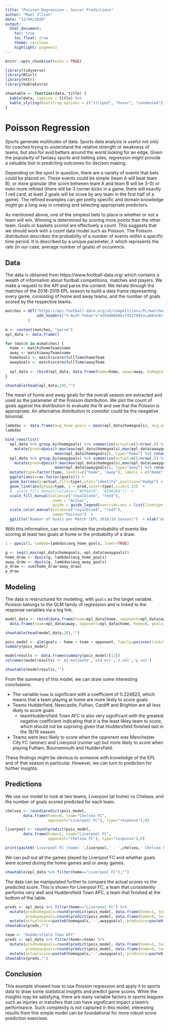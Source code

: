 ```yaml
---
title: "Poisson Regression - Soccer Predictions"
author: "Mael Illien"
date: "12/09/2020"
output:
  html_document:
    toc: true
    toc_float: true
    theme: cerulean
    highlight: pygments
---
```


```r
knitr::opts_chunk$set(echo = TRUE)
```

```r
library(tidyverse)
library(RCurl)
library(httr)
library(kableExtra)

showtable <- function(data, title) {
  kable(data, caption = title) %>%
  kable_styling(bootstrap_options = c("striped", "hover", "condensed"))
}
```

# Poisson Regression

Sports generate multitudes of data. Sports data analysis is useful not only for coaches trying to understand the relative strength or weakness of teams, but also for avid betters around the world looking for an edge. Given the popularity of fantasy sports and betting sites, regression might provide a valuable tool in predicting outcomes for decison making.

Depending on the sport in question, there are a variety of events that bets could be placed on. These events could be simple (team A will beat team B), or more granular (the score between team A and team B will be 3-0) or even more refined (there will be 3 corner kicks in a game, there will exactly 1 red card, at least 2 goals will be score by any team in the first half of a game). The refined examples can get pretty specific and domain knowledge might go a long way in creating and selecting appropriate predictors. 

As mentioned above, one of the simplest bets to place is whether or not a team will win. Winning is determined by scoring more points than the other team. Goals or baskets scored are effectively a count.  This suggests that we should work with a count data model such as Poisson. The Poisson distribution describes the probability of a number of events within a specific time period. It is described by a unique parameter, $\lambda$ which represents the rate (in our case, average number of goals) of occurence. 

## Data

The data is obtained from https://www.football-data.org/ which contains a wealth of information about football competitions, matches and players. We make a request to the API and parse the content. We iterate through the matches of the 2018-2019 EPL season to build a data frame representing every game, consisting of home and away teams, and the number of goals scored by the respective teams.

```r
matches = GET("https://api.football-data.org/v2/competitions/PL/matches?season=2018",
              add_headers("X-Auth-Token"="4359d0669bcf4327995aca681e9cf9e2")
          )
          
m <- content(matches, "parse")
epl_data <- data.frame()

for (match in m$matches) {
  home <- match$homeTeam$name
  away <- match$awayTeam$name
  homeGoals <- match$score$fullTime$homeTeam
  awayGoals <- match$score$fullTime$awayTeam
  
  epl_data <- rbind(epl_data, data.frame(home=home, away=away, homegoals=homeGoals, awaygoals=awayGoals))
}

showtable(head(epl_data,20),"")
```

The mean of home and away goals for the overall season are extracted and used as the parameter of the Poisson distribution.  We plot the count of goals against the distribution to evaluate the fit and see that the Poisson is appropriate. An alternative distribution to consider could be the neagative binomial.

```r
lambdas <- data.frame(avg_home_goals = mean(epl_data$homegoals), avg_away_goals = mean(epl_data$awaygoals))
lambdas
```

```r
bind_rows(list(
  epl_data %>% group_by(homegoals) %>% summarize(actual=n()/nrow(.)) %>% 
    mutate(pred=dpois(0:max(max(epl_data$homegoals),max(epl_data$awaygoals)), 
                      mean(epl_data$homegoals)), type="home") %>% rename(goals=homegoals),
  epl_data %>% group_by(awaygoals) %>% summarize(actual=n()/nrow(.)) %>% 
    mutate(pred=dpois(0:max(max(epl_data$homegoals),max(epl_data$awaygoals)),
                      mean(epl_data$awaygoals)), type="away") %>% rename(goals=awaygoals))) %>%
  mutate(type=factor(type, levels=c("home", "away"), labels = c("Home", "Away"))) %>%
  ggplot(aes(x=as.factor(goals))) + 
  geom_bar(aes(y=actual,fill=type),stat="identity",position="dodge") +
  geom_line(aes(group=type, y = pred,color=type),size=1.25)  +
  #  scale_fill_manual(values=c("#FFA07A", "#20B2AA"))  +
  scale_fill_manual(values=c("royalblue4", "red3"), 
                     name = "Actual",
                     guide = guide_legend(override.aes = list(linetype = c(0,1)))) +
  scale_color_manual(values=c("royalblue4", "red3"),
                     name="Poisson")  +
  ggtitle("Number of Goals per Match (EPL 2018/19 Season)")  + xlab("Goals per Match") + ylab("Proportion of Matches")
```


With this information, can now estimate the probability of events like scoring at least two goals at home or the probability of a draw.

```r
1 - ppois(1, lambda=lambdas$avg_home_goals, lower=TRUE)
```

```r
g <- seq(0,max(epl_data$homegoals, epl_data$awaygoals))
home_draw <- dpois(g, lambdas$avg_home_goals)
away_draw <- dpois(g, lambdas$avg_away_goals)
p_draw <- sum(home_draw*away_draw)
p_draw
```

## Modeling

The data is restructured for modeling, with `goals` as the target variable. Poisson belongs to the GLM family of regression and is linked to the response variables via a log link. 

```r
model_data <- rbind(data.frame(team=epl_data$home, opponent=epl_data$away, home=1, goals=epl_data$homegoals),
  data.frame(team=epl_data$away, opponent=epl_data$home, home=0, goals=epl_data$awaygoals))

showtable(head(model_data,20),"")
```

```r
pois_model <- glm(goals ~ home + team + opponent, family=poisson(link=log), data=model_data)
summary(pois_model)
```

```r
modelresults <- data.frame(summary(pois_model)[12])
colnames(modelresults) <- c('estimate','std_err','z_val','p_val')

showtable(modelresults,"")
```


From the summary of this model, we can draw some interesting conclusions: 

* The variable `home` is significant with a coefficient of 0.224823, which means that a team playing at home are more likely to score goals.
* Teams Hudderfield, Newcastle, Fulhan, Cardiff and Brighton are all less likely to score goals
  + teamHuddersfield Town AFC is also very significant with the greatest negative coefficient indicating that it is the least likley team to score, which should not be suprising given that Huddersfield finished last in the 18/19 season.
* Teams were less likely to score when the opponent was Manchester City FC (winner) and Liverpool (runner up) but more likely to score when playing Fulham, Bournemouth and Huddersfield.

These findings might be obvious to someone with knowledge of the EPL and of that season in particular. However, we can turn to prediction for further insights.


## Predictions

We use our model to look at two teams, Liverpool (at home) vs Chelsea, and the number of goals scored predicted for each team. 

```r
chelsea <- round(predict(pois_model, 
        data.frame(home=0, team="Chelsea FC", 
                   opponent="Liverpool FC"), type="response"),0)

liverpool <- round(predict(pois_model, 
        data.frame(home=1, team="Liverpool FC", 
                   opponent="Chelsea FC"), type="response"),0)

print(paste0('Liverpool FC (home) ',liverpool,' - ',chelsea,' Chelsea FC (away)'))
```

We can pull out all the games played by Liverpool FC and whether goals were scored during the home games and or away games. 

```r
showtable(epl_data %>% filter(home=="Liverpool FC"),"")
```

The data can be manipulated further to compare the actual scores vs the predicted score. This is shown for Liverpool FC, a team that consistently performs very well and Huddersfield Town AFC, a team that finished at the bottom of the table.

```r
preds <- epl_data %>% filter(home=="Liverpool FC") %>% 
  mutate(predhomegoals=round(predict(pois_model, data.frame(home=1, team="Liverpool FC", opponent=away), type="response"),0),
         predawaygoals=round(predict(pois_model, data.frame(home=0, team=away, opponent="Liverpool FC"), type="response"),0)) %>%
  mutate(actualscore=paste0(homegoals,'-',awaygoals), predscore=paste0(predhomegoals,'-',predawaygoals)) %>% select(-c(homegoals:predawaygoals))
showtable(preds,"")
```

```r
team <- "Huddersfield Town AFC"
preds <- epl_data %>% filter(home==team) %>% 
  mutate(predhomegoals=round(predict(pois_model, data.frame(home=1, team=team, opponent=away), type="response"),0),
         predawaygoals=round(predict(pois_model, data.frame(home=0, team=away, opponent=team), type="response"),0)) %>%
  mutate(actualscore=paste0(homegoals,'-',awaygoals), predscore=paste0(predhomegoals,'-',predawaygoals)) %>% select(-c(homegoals:predawaygoals))
showtable(preds,"")
```

## Conclusion

This example showed how to use Poisson regression and apply it to sports data to draw some statistical insights and predict game scores. While the insights may be satisfying, there are many variable factors in sports leagues such as injuries or transfers that can have significant impact a team's performance. Such complexity is not captured in this model, interesting results from this simple model can be foundational for more robust score prediction exercises.



